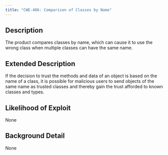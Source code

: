 ```yaml
---
title: "CWE-486: Comparison of Classes by Name"
---
```


## Description
The product compares classes by name, which can cause it to use the wrong class when multiple classes can have the same name.

## Extended Description
If the decision to trust the methods and data of an object is based on the name of a class, it is possible for malicious users to send objects of the same name as trusted classes and thereby gain the trust afforded to known classes and types.

## Likelihood of Exploit
None

## Background Detail
None
        